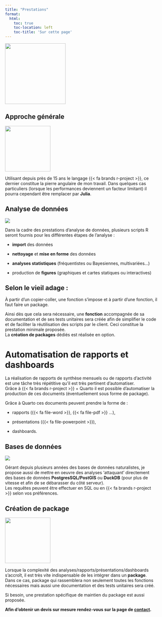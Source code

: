 ```yaml
---
title: "Prestations"
format: 
  html:
    toc: true
    toc-location: left
    toc-title: 'Sur cette page'
---
```


![](./img/presta.png){fig-align="center" height=200}  

## Approche générale
::: {.column-margin}
![](./img/r_julia.png){fig-align="center" height=150} 
:::
Utilisant depuis près de 15 ans le langage {{< fa brands r-project >}}, ce 
dernier constitue la pierre angulaire de mon travail. Dans quelques cas 
particuliers (lorsque les performances deviennent un facteur limitant) il pourra
cependant être remplacer par **Julia**. \

## Analyse de données
  
::: {.column-margin}
![](./img/analyses_2.png){fig-align="center"} 
:::

Dans la cadre des prestations d'analyse de données, plusieurs scripts R seront 
fournis pour les différentes étapes de l'analyse :

-   **import** des données

-   **nettoyage** et **mise en forme** des données

-   **analyses statistiques** (fréquentistes ou Bayesiennes, multivariées...)

-   production de **figures** (graphiques et cartes statiques ou interactives)



:::{.callout-tip}
# Selon le vieil adage : 
À partir d’un copier-coller, une fonction s’impose et à partir d’une fonction, 
il faut faire un package. 
:::

Ainsi dès que cela sera nécessaire, une **fonction** accompagnée de sa 
documentation et de ses tests unitaires sera créée afin de simplifier le code et
de faciliter la réutilisation des scripts par le client. 
Ceci constitue la prestation minimale proposée.  
La **création de packages** dédiés est réalisée en option. 

# Automatisation de rapports et dashboards

La réalisation de rapports de synthèse mensuels ou de rapports d'activité est 
une tâche très répétitive qu'il est très pertinent d'automatiser.  
Grâce à {{< fa brands r-project >}} + Quarto il est possible d'automatiser la 
production de ces documents (éventuellement sous forme de package).  

Grâce à Quarto ces documents peuvent prendre la forme de :

-   rapports ({{< fa file-word >}}, {{< fa file-pdf >}} ...), 

-   présentations ({{< fa file-powerpoint >}}),

-   dashboards.   

## Bases de données

::: {.column-margin}
![](./img/pgsql_duckdb.png){fig-align="center"} 
:::

Gérant depuis plusieurs années des bases de données naturalistes, 
je propose aussi de mettre en oeuvre des analyses 'attaquant' directement des 
bases de données **PostgresSQL/PostGIS** ou **DuckDB** (pour plus de vitesse et 
afin de se débarasser du côté serveur).  
Les requêtes peuvent être effectuer en SQL ou en {{< fa brands r-project >}} 
selon vos préférences.  


## Création de package
:::{.column-margin}
![](./img/hex_adns_h.png){fig-align="center" height=150} 
:::

Lorsque la complexité des analyses/rapports/présentations/dashboards s'accroît, 
il est très vite indispensable de les intégrer dans un **package**.  
Dans ce cas, package qui rassemblera non seulement toutes les fonctions 
nécessaires mais aussi une documentation et des tests unitaires sera créé.  

Si besoin, une prestation spécifique de maintien du package est aussi proposée.  

**Afin d'obtenir un devis sur mesure rendez-vous sur la page de [contact](contact.qmd).**

